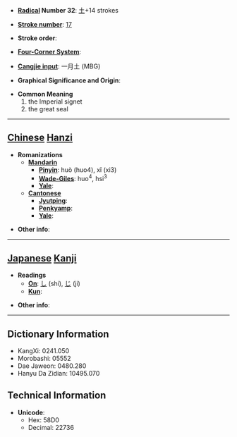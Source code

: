 * '''[[Wiktionary:Chinese radical index| Radical]] Number 32''': [[Wiktionary:Chinese radical index 土|土]]+14 strokes

* '''[[Wiktionary:Chinese total strokes index|Stroke number]]''': [[Wiktionary:Chinese total strokes index 17|17]]

* '''Stroke order''': 

* '''[[Wiktionary:Chinese four corner index|Four-Corner System]]''': 

* '''[[Wiktionary:Chinese Cangjie index|Cangjie input]]''': 一月土 (MBG)

* '''Graphical Significance and Origin''': 

* '''Common Meaning'''
*#the Imperial signet
*# the great seal


----

== [[Chinese]] [[Hanzi]] ==

* '''Romanizations'''
** '''[[Mandarin]]'''
*** '''[[Pinyin]]''': huò (huo4), xǐ (xi3)
*** '''[[Wade-Giles]]''': huo<sup>4</sup>, hsi<sup>3</sup>
*** '''[[Yale]]''': 
** '''[[Cantonese]]'''
*** '''[[Jyutping]]''':
*** '''[[Penkyamp]]''': 
*** '''[[Yale]]''': 

* '''Other info''': 

----

== [[Japanese]] [[Kanji]] ==

* '''Readings'''
** '''[[On]]''': [[し]] (shi), [[じ]] (ji)
** '''[[Kun]]''': 

* '''Other info''':  

----

== Dictionary Information ==

* KangXi: 0241.050
* Morobashi: 05552
* Dae Jaweon: 0480.280
* Hanyu Da Zidian: 10495.070

== Technical Information ==

* '''Unicode''':
** Hex: 58D0
** Decimal: 22736